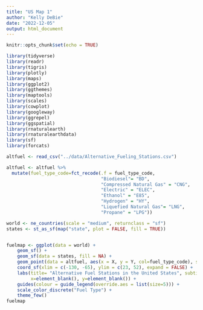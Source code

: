 ```yaml
---
title: "US Map 1"
author: "Kelly DeBie"
date: "2022-12-05"
output: html_document
---
```


```r
knitr::opts_chunk$set(echo = TRUE)
```

```r

library(tidyverse)  
library(readr)
library(tigris)  
library(plotly)  
library(maps)  
library(ggplot2)  
library(ggthemes)  
library(maptools)
library(scales)  
library(cowplot)
library(googleway) 
library(ggrepel)
library(ggspatial)
library(rnaturalearth) 
library(rnaturalearthdata) 
library(sf)
library(forcats)

altfuel <- read_csv("../data/Alternative_Fueling_Stations.csv")  

altfuel <- altfuel %>%
  mutate(fuel_type_code=fct_recode(.f = fuel_type_code,
                                   "Biodiesel"= "BD",
                                   "Compressed Natural Gas" = "CNG",
                                   "Electric" = "ELEC",
                                   "Ethanol" = "E85",
                                   "Hydrogen" = "HY",
                                   "Liquefied Natural Gas"= "LNG",
                                   "Propane" = "LPG"))

world <- ne_countries(scale = "medium", returnclass = "sf")   
states <- st_as_sf(map("state", plot = FALSE, fill = TRUE))  


fuelmap <- ggplot(data = world) +
    geom_sf() +
    geom_sf(data = states, fill = NA) +
    geom_point(data = altfuel, aes(x = X, y = Y, col=fuel_type_code), size = 0.8) +
    coord_sf(xlim = c(-130, -65), ylim = c(23, 52), expand = FALSE) + 
    labs(title= "Alternative Fuel Stations in the United States", subtitle= "Contiguous 48", 
         x=element_blank(), y=element_blank()) + 
    guides(colour = guide_legend(override.aes = list(size=5))) +
    scale_color_discrete("Fuel Type") +
    theme_few()
fuelmap  

```


